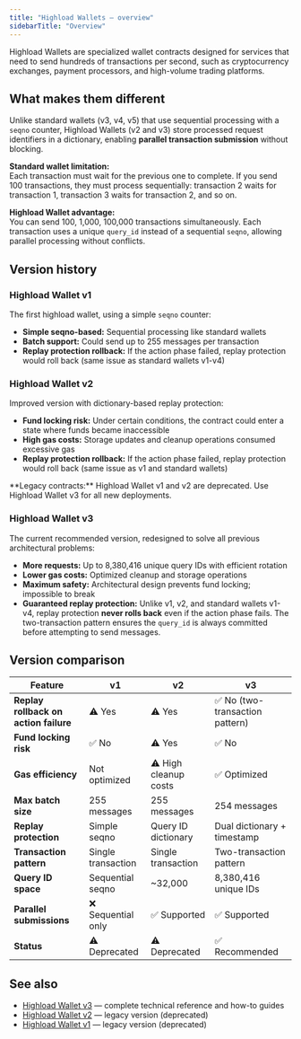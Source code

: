 ```yaml
---
title: "Highload Wallets — overview"
sidebarTitle: "Overview"
---
```



Highload Wallets are specialized wallet contracts designed for services that need to send hundreds of transactions per second, such as cryptocurrency exchanges, payment processors, and high-volume trading platforms.

## What makes them different

Unlike standard wallets (v3, v4, v5) that use sequential processing with a `seqno` counter, Highload Wallets (v2 and v3) store processed request identifiers in a dictionary, enabling **parallel transaction submission** without blocking.

**Standard wallet limitation:**  
Each transaction must wait for the previous one to complete. If you send 100 transactions, they must process sequentially: transaction 2 waits for transaction 1, transaction 3 waits for transaction 2, and so on.

**Highload Wallet advantage:**  
You can send 100, 1,000, 100,000 transactions simultaneously. Each transaction uses a unique `query_id` instead of a sequential `seqno`, allowing parallel processing without conflicts.

## Version history

### Highload Wallet v1

The first highload wallet, using a simple `seqno` counter:

- **Simple seqno-based:** Sequential processing like standard wallets
- **Batch support:** Could send up to 255 messages per transaction
- **Replay protection rollback:** If the action phase failed, replay protection would roll back (same issue as standard wallets v1-v4)

### Highload Wallet v2

Improved version with dictionary-based replay protection:

- **Fund locking risk:** Under certain conditions, the contract could enter a state where funds became inaccessible
- **High gas costs:** Storage updates and cleanup operations consumed excessive gas
- **Replay protection rollback:** If the action phase failed, replay protection would roll back (same issue as v1 and standard wallets)

<Aside type="danger">
**Legacy contracts:** Highload Wallet v1 and v2 are deprecated. Use Highload Wallet v3 for all new deployments.
</Aside>

### Highload Wallet v3

The current recommended version, redesigned to solve all previous architectural problems:

- **More requests:** Up to 8,380,416 unique query IDs with efficient rotation
- **Lower gas costs:** Optimized cleanup and storage operations
- **Maximum safety:** Architectural design prevents fund locking; impossible to break
- **Guaranteed replay protection:** Unlike v1, v2, and standard wallets v1-v4, replay protection **never rolls back** even if the action phase fails. The two-transaction pattern ensures the `query_id` is always committed before attempting to send messages.

## Version comparison

| Feature                           | v1                    | v2                        | v3                             |
|-----------------------------------|-----------------------|---------------------------|--------------------------------|
| **Replay rollback on action failure** | ⚠️ Yes            | ⚠️ Yes                    | ✅ No (two-transaction pattern) |
| **Fund locking risk**             | ✅ No                 | ⚠️ Yes                    | ✅ No                          |
| **Gas efficiency**                | Not optimized         | ⚠️ High cleanup costs     | ✅ Optimized                   |
| **Max batch size**                | 255 messages          | 255 messages              | 254 messages                   |
| **Replay protection**             | Simple seqno          | Query ID dictionary       | Dual dictionary + timestamp    |
| **Transaction pattern**           | Single transaction    | Single transaction        | Two-transaction pattern        |
| **Query ID space**                | Sequential seqno      | ~32,000                   | 8,380,416 unique IDs           |
| **Parallel submissions**          | ❌ Sequential only    | ✅ Supported              | ✅ Supported                   |
| **Status**                        | ⚠️ Deprecated         | ⚠️ Deprecated             | ✅ Recommended                 |

## See also

- [Highload Wallet v3](/standard/wallets/highload/v3/specification) — complete technical reference and how-to guides
- [Highload Wallet v2](/standard/wallets/highload/v2/specification) — legacy version (deprecated)
- [Highload Wallet v1](https://github.com/ton-blockchain/ton/blob/master/crypto/smartcont/highload-wallet-code.fc) — legacy version (deprecated)
